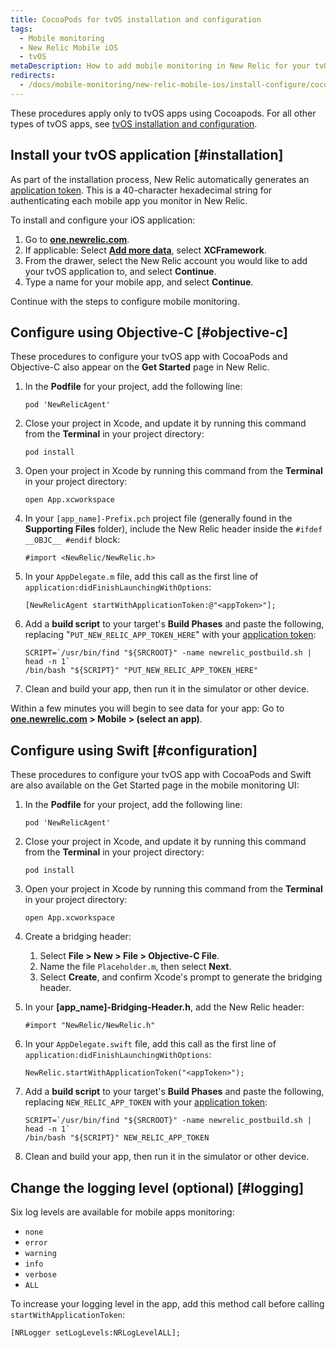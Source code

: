 ```yaml
---
title: CocoaPods for tvOS installation and configuration
tags:
  - Mobile monitoring
  - New Relic Mobile iOS
  - tvOS
metaDescription: How to add mobile monitoring in New Relic for your tvOS applications using Cocoapods.
redirects:
  - /docs/mobile-monitoring/new-relic-mobile-ios/install-configure/cocoapods-tvos-installation-configuration
---
```


These procedures apply only to tvOS apps using Cocoapods. For all other types of tvOS apps, see [tvOS installation and configuration](/docs/mobile-monitoring/new-relic-mobile-ios/get-started/tvos-installation-configuration).

## Install your tvOS application [#installation]

As part of the installation process, New Relic automatically generates an [application token](/docs/mobile-apps/viewing-your-application-token). This is a 40-character hexadecimal string for authenticating each mobile app you monitor in New Relic.

To install and configure your iOS application:

1. Go to **[one.newrelic.com](https://one.newrelic.com/all-capabilities)**.
2. If applicable: Select **[Add more data](https://one.newrelic.com/launcher/nr1-core.home?pane=eyJuZXJkbGV0SWQiOiJucjEtY29yZS5ob21lLXNjcmVlbiJ9&cards[0]=eyJuZXJkbGV0SWQiOiJ0dWNzb24ucGxnLWluc3RydW1lbnQtZXZlcnl0aGluZyJ9)**, select
   **XCFramework**.
3. From the drawer, select the New Relic account you would like to add your tvOS application to, and select **Continue**.
4. Type a name for your mobile app, and select **Continue**.

Continue with the steps to configure mobile monitoring.

## Configure using Objective-C [#objective-c]

These procedures to configure your tvOS app with CocoaPods and Objective-C also appear on the **Get Started** page in New Relic.

1. In the **Podfile** for your project, add the following line:

   ```
   pod 'NewRelicAgent'
   ```
2. Close your project in Xcode, and update it by running this command from the **Terminal** in your project directory:

   ```
   pod install
   ```
3. Open your project in Xcode by running this command from the **Terminal** in your project directory:

   ```
   open App.xcworkspace
   ```
4. In your `[app_name]-Prefix.pch` project file (generally found in the **Supporting Files** folder), include the New Relic header inside the `#ifdef __OBJC__ #endif` block:

   ```
   #import <NewRelic/NewRelic.h>
   ```
5. In your `AppDelegate.m` file, add this call as the first line of `application:didFinishLaunchingWithOptions`:

   ```
   [NewRelicAgent startWithApplicationToken:@"<appToken>"];
   ```
6. Add a **build script** to your target's **Build Phases** and paste the following, replacing "`PUT_NEW_RELIC_APP_TOKEN_HERE`" with your [application token](/docs/mobile-apps/viewing-your-application-token):

   ```
   SCRIPT=`/usr/bin/find "${SRCROOT}" -name newrelic_postbuild.sh | head -n 1`
   /bin/bash "${SCRIPT}" "PUT_NEW_RELIC_APP_TOKEN_HERE"
   ```
7. Clean and build your app, then run it in the simulator or other device.

Within a few minutes you will begin to see data for your app: Go to **[one.newrelic.com](https://one.newrelic.com/all-capabilities) > Mobile > (select an app)**.

## Configure using Swift [#configuration]

These procedures to configure your tvOS app with CocoaPods and Swift are also available on the Get Started page in the mobile monitoring UI:

1. In the **Podfile** for your project, add the following line:

   ```
   pod 'NewRelicAgent'
   ```
2. Close your project in Xcode, and update it by running this command from the **Terminal** in your project directory:

   ```
   pod install
   ```
3. Open your project in Xcode by running this command from the **Terminal** in your project directory:

   ```
   open App.xcworkspace
   ```
4. Create a bridging header:

   1. Select **File > New > File > Objective-C File**.
   2. Name the file `Placeholder.m`, then select **Next**.
   3. Select **Create**, and confirm Xcode's prompt to generate the bridging header.
5. In your **\[app_name]-Bridging-Header.h**, add the New Relic header:

   ```
   #import "NewRelic/NewRelic.h"
   ```
6. In your `AppDelegate.swift` file, add this call as the first line of `application:didFinishLaunchingWithOptions`:

   ```
   NewRelic.startWithApplicationToken("<appToken>");
   ```
7. Add a **build script** to your target's **Build Phases** and paste the following, replacing `NEW_RELIC_APP_TOKEN` with your [application token](/docs/mobile-apps/viewing-your-application-token):

   ```
   SCRIPT=`/usr/bin/find "${SRCROOT}" -name newrelic_postbuild.sh | head -n 1`
   /bin/bash "${SCRIPT}" NEW_RELIC_APP_TOKEN
   ```
8. Clean and build your app, then run it in the simulator or other device.

## Change the logging level (optional) [#logging]

Six log levels are available for mobile apps monitoring:

* `none`
* `error`
* `warning`
* `info`
* `verbose`
* `ALL`

To increase your logging level in the app, add this method call before calling `startWithApplicationToken`:

```
[NRLogger setLogLevels:NRLogLevelALL];
```
